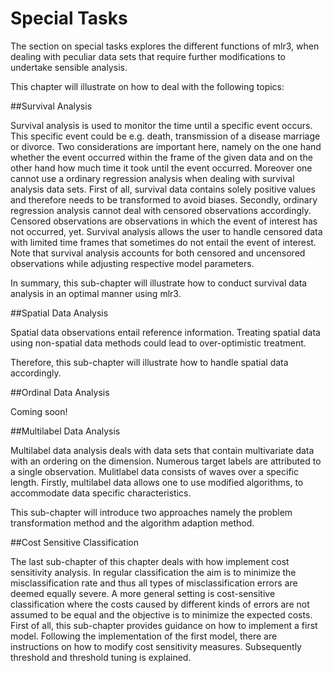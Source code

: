 # Special Tasks {#special-tasks}

The section on special tasks explores the different functions of mlr3, when dealing with peculiar data sets that require further modifications to undertake sensible analysis.

This chapter will illustrate on how to deal with the following topics:

##Survival Analysis 

Survival analysis is used to monitor the time until a specific event occurs.
This specific event could be e.g. death, transmission of a disease marriage or divorce.
Two considerations are important here, namely on the one hand whether the event occurred within the frame of the given data and on the other hand how much time it took until the event occurred.
Moreover one cannot use a ordinary regression analysis when dealing with survival analysis data sets.
First of all, survival data contains solely positive values and therefore needs to be transformed to avoid biases.
Secondly, ordinary regression analysis cannot deal with censored observations accordingly.
Censored observations are observations in which the event of interest has not occurred, yet.
Survival analysis allows the user to handle censored data with limited time frames that sometimes do not entail the event of interest.
Note that survival analysis accounts for both censored and uncensored observations while adjusting respective model parameters. 

In summary, this sub-chapter will illustrate how to conduct survival data analysis in an optimal manner using mlr3.

##Spatial Data Analysis

Spatial data observations entail reference information.
Treating spatial data using non-spatial data methods could lead to over-optimistic treatment.

Therefore, this sub-chapter will illustrate how to handle spatial data accordingly.

##Ordinal Data Analysis

Coming soon!

##Multilabel Data Analysis

Multilabel data analysis deals with data sets that contain multivariate data with an ordering on the dimension.
Numerous target labels are attributed to a single observation.
Mulitlabel data consists of waves over a specific length.
Firstly, multilabel data allows one to use modified algorithms, to accommodate data specific characteristics.

This sub-chapter will introduce two approaches namely the problem transformation method and the algorithm adaption method.

##Cost Sensitive Classification 

The last sub-chapter of this chapter deals with how implement cost sensitivity analysis.
In regular classification the aim is to minimize the misclassification rate and thus all types of misclassification errors are deemed equally severe. 
A more general setting is cost-sensitive classification where the costs caused by different kinds of errors are not assumed to be equal and the objective is to minimize the expected costs.
First of all, this sub-chapter provides guidance on how to implement a first model.
Following the implementation of the first model, there are instructions on how to modify cost sensitivity measures.
Subsequently threshold and threshold tuning is explained.

